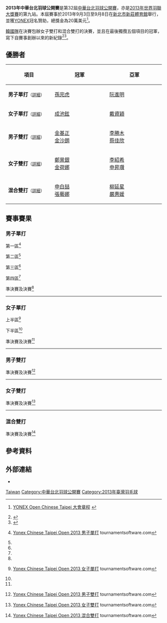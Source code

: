 {{noteTA|G1=Badminton}}
{{infobox badminton event
|name           =2013年中華台北羽球公開賽
|image          =
|size           =250px 
|dates          =2013年9月3日－9月8日
|number_edition =第32屆
|level          =3A 
|prize_money    =20萬美元
|location       ={{TWN}}[[新北市|新北市]][[新莊區|新莊區]]
|venue          =[[新莊體育館|新莊體育館]]
|previous       =2012年中華台北羽球公開賽 
|next           =2014年中華台北羽球公開賽 
}}
'''2013年中華台北羽球公開賽'''是第32屆[[中華台北羽球公開賽|中華台北羽球公開賽]]，亦是[[2013年世界羽聯大獎賽|2013年世界羽聯大獎賽]]的第九站。本屆賽事於2013年9月3日至9月8日在[[新北市|新北市]][[新莊體育館|新莊體育館]]舉行，並獲[[YONEX|YONEX]]冠名贊助，總獎金為20萬美元<ref>{{en}}[http://www.bwfbadminton.org/file.aspx?id=459275&dl=1 YONEX Open Chinese Taipei 大會章程] {{Wayback|url=http://www.bwfbadminton.org/file.aspx?id=459275&dl=1 |date=20160305193830 }}</ref>。

[[韓國國家羽毛球隊|韓國隊]]在決賽包辦女子雙打和混合雙打的決賽，並且在最後獨攬五個項目的冠軍，寫下自賽事創辦以來的新紀錄<ref>{{zh-tw}}{{cite news|title=台北羽球公開賽－韓流強襲 大開五金店|url=http://www.chinatimes.com/newspapers/20130909000706-260111|newspaper=中國時報|date=2013-09-09|accessdate=2017-10-25|archive-date=2017-10-25|archive-url=https://web.archive.org/web/20171025184717/http://www.chinatimes.com/newspapers/20130909000706-260111|dead-url=no}}</ref><ref>{{zh-cn}}{{cite news|title=台北羽球赛：孙完虎成池铉夺冠 韩国包揽五金|url=http://sports.sina.com.cn/o/2013-09-10/16406775846.shtml|agency=新浪體育|date=2013-09-10|accessdate=2017-10-25|archive-date=2017-10-25|archive-url=https://web.archive.org/web/20171025072922/http://sports.sina.com.cn/o/2013-09-10/16406775846.shtml|dead-url=no}}</ref>。

== 優勝者 ==
{| class=wikitable style="font-size:small"
!width="200"|項目
!width="250"|冠軍
!width="250"|亞軍
|-
|'''男子單打'''<small>（[[#男子單打|詳細]]）</small>
|{{flagicon|KOR}} [[孫完虎|孫完虎]]
|{{flagicon|VIE}} [[阮進明|阮進明]]
|-
|'''女子單打'''<small>（[[#女子單打|詳細]]）</small>
|{{flagicon|KOR}} [[成池鉉|成池鉉]]
|{{flagicon|TPE}} [[戴資穎|戴資穎]]
|-
|'''男子雙打'''<small>（[[#男子雙打|詳細]]）</small>
|{{flagicon|KOR}} [[金基正|金基正]]<br/>{{flagicon|KOR}} [[金沙朗|金沙朗]]
|{{flagicon|TPE}} [[李勝木|李勝木]]<br/>{{flagicon|TPE}} [[蔡佳欣|蔡佳欣]]
|-
|'''女子雙打'''<small>（[[#女子雙打|詳細]]）</small>
|{{flagicon|KOR}} [[鄭景銀|鄭景銀]]<br/>{{flagicon|KOR}} [[金荷娜_(羽毛球運動員)|金荷娜]]
|{{flagicon|KOR}} [[李紹希|李紹希]]<br/>{{flagicon|KOR}} [[申昇瓚|申昇瓚]]
|-
|'''混合雙打'''<small>（[[#混合雙打|詳細]]）</small>
|{{flagicon|KOR}} [[申白喆|申白喆]]<br/>{{flagicon|KOR}} [[張藝娜|張藝娜]]
|{{flagicon|KOR}} [[柳延星|柳延星]]<br/>{{flagicon|KOR}} [[嚴惠媛|嚴惠媛]]
|}

== 賽事賽果 ==
=== 男子單打 ===
;第一區<ref name="MS">{{en}}[http://bwf.tournamentsoftware.com/sport/draw.aspx?id=17ABDFDB-92C9-48DE-9228-5FD3B9443235&draw=2 Yonex Chinese Taipei Open 2013 男子單打] tournamentsoftware.com</ref>
{{16TeamBracket-Compact-Tennis3
| RD3 = 十六強
| RD4 = 八強

| RD1-seed01=1
| RD1-team01='''{{flagicon|VIE}} [[阮進明|阮進明]]
| RD1-score01-1='''21
| RD1-score01-2='''21
| RD1-score01-3=
| RD1-seed02=
| RD1-team02={{flagicon|TPE}} [[楊智勛|楊智勛]]
| RD1-score02-1=8
| RD1-score02-2=8
| RD1-score02-3=

| RD1-seed03=
| RD1-team03='''{{flagicon|TPE}} [[楊勝傑|楊勝傑]]
| RD1-score03-1='''21
| RD1-score03-2='''21
| RD1-score03-3=
| RD1-seed04=
| RD1-team04={{flagicon|HKG}} [[譚進希|譚進希]]
| RD1-score04-1=16
| RD1-score04-2=17
| RD1-score04-3=

| RD1-seed05=14
| RD1-team05='''{{flagicon|MAS}} [[祖尔法里·祖基菲里|祖尔法里·祖基菲里]]
| RD1-score05-1=16
| RD1-score05-2='''21
| RD1-score05-3='''21
| RD1-seed06=
| RD1-team06={{flagicon|KOR}} [[黃鐘洙|黃鐘洙]]
| RD1-score06-1='''21
| RD1-score06-2=12
| RD1-score06-3=16

| RD1-seed07=
| RD1-team07={{flagicon|INA}} [[Arif_Gifar_Ramadhan|A Ramadhan]]
| RD1-score07-1=15
| RD1-score07-2=15
| RD1-score07-3=
| RD1-seed08=
| RD1-team08='''{{flagicon|TPE}} [[萬佳鑫|萬佳鑫]]
| RD1-score08-1='''21
| RD1-score08-2='''21
| RD1-score08-3=

| RD1-seed09=6
| RD1-team09={{flagicon|MAS}} [[Mohd_Arif_Abdul_Latif|A Abdul Latif]]
| RD1-score09-1=17
| RD1-score09-2=16
| RD1-score09-3=
| RD1-seed10=
| RD1-team10='''{{flagicon|THA}} [[科希特·佩尔帕达布|科希特·佩尔帕达布]]
| RD1-score10-1='''21
| RD1-score10-2='''21
| RD1-score10-3=

| RD1-seed11=
| RD1-team11={{flagicon|INA}} [[Evert_Sukamta|E Sukamta]]
| RD1-score11-1=14
| RD1-score11-2=19
| RD1-score11-3=
| RD1-seed12=
| RD1-team12='''{{flagicon|THA}} [[潘纳维·松努阿姆|潘纳维·松努阿姆]]
| RD1-score12-1='''21
| RD1-score12-2='''21
| RD1-score12-3=

| RD1-seed13=10
| RD1-team13='''{{nowrap|{{flagicon|THA}} [[苏庞余·阿韦辛桑农|苏庞余·阿韦辛桑农]]}}
| RD1-score13-1='''21
| RD1-score13-2='''21
| RD1-score13-3=
| RD1-seed14=
| RD1-team14={{flagicon|KOR}} [[朴成敏|朴成敏]]
| RD1-score14-1=17
| RD1-score14-2=15
| RD1-score14-3=

| RD1-seed15=
| RD1-team15='''{{flagicon|MAS}} [[Wong_Kin_Yik|黃健億]]
| RD1-score15-1='''21
| RD1-score15-2='''21
| RD1-score15-3=
| RD1-seed16=
| RD1-team16={{flagicon|BRU}} [[楊建財|楊建財]]
| RD1-score16-1=12
| RD1-score16-2=15
| RD1-score16-3=

| RD2-seed01=1
| RD2-team01='''{{flagicon|VIE}} [[阮進明|阮進明]]
| RD2-score01-1='''21
| RD2-score01-2='''21
| RD2-score01-3=
| RD2-seed02=
| RD2-team02={{flagicon|TPE}} [[楊勝傑|楊勝傑]]
| RD2-score02-1=15
| RD2-score02-2=14
| RD2-score02-3=

| RD2-seed03=14
| RD2-team03='''{{flagicon|MAS}} [[祖尔法里·祖基菲里|祖尔法里·祖基菲里]]
| RD2-score03-1='''21
| RD2-score03-2='''21
| RD2-score03-3=
| RD2-seed04=
| RD2-team04={{flagicon|TPE}} [[萬佳鑫|萬佳鑫]]
| RD2-score04-1=18
| RD2-score04-2=15
| RD2-score04-3=

| RD2-seed05=
| RD2-team05='''{{flagicon|THA}} [[科希特·佩尔帕达布|科希特·佩尔帕达布]]
| RD2-score05-1='''21
| RD2-score05-2='''21
| RD2-score05-3=
| RD2-seed06=
| RD2-team06={{flagicon|THA}} [[潘纳维·松努阿姆|P·松努阿姆]]
| RD2-score06-1=18
| RD2-score06-2=9
| RD2-score06-3=

| RD2-seed07=10
| RD2-team07='''{{nowrap|{{flagicon|THA}} [[苏庞余·阿韦辛桑农|苏庞余·阿韦辛桑农]]}}
| RD2-score07-1='''21
| RD2-score07-2='''21
| RD2-score07-3=
| RD2-seed08=
| RD2-team08={{flagicon|MAS}} [[Wong_Kin_Yik|黃健億]]
| RD2-score08-1=7
| RD2-score08-2=12
| RD2-score08-3=

| RD3-seed01=1
| RD3-team01='''{{flagicon|VIE}} [[阮進明|阮進明]]
| RD3-score01-1='''21
| RD3-score01-2='''21
| RD3-score01-3=
| RD3-seed02=14
| RD3-team02={{flagicon|MAS}} [[祖尔法里·祖基菲里|祖尔法里·祖基菲里]]
| RD3-score02-1=16
| RD3-score02-2=15
| RD3-score02-3=

| RD3-seed03=
| RD3-team03='''{{flagicon|THA}} [[科希特·佩尔帕达布|科希特·佩尔帕达布]]
| RD3-score03-1='''21
| RD3-score03-2=16
| RD3-score03-3='''21
| RD3-seed04=10
| RD3-team04={{nowrap|{{flagicon|THA}} [[苏庞余·阿韦辛桑农|苏庞余·阿韦辛桑农]]}}
| RD3-score04-1=16
| RD3-score04-2='''21
| RD3-score04-3=11

| RD4-seed01=1
| RD4-team01='''{{flagicon|VIE}} [[阮進明|阮進明]]
| RD4-score01-1='''21
| RD4-score01-2='''21
| RD4-score01-3=
| RD4-seed02=
| RD4-team02={{nowrap|{{flagicon|THA}} [[科希特·佩尔帕达布|科希特·佩尔帕达布]]}}
| RD4-score02-1=9
| RD4-score02-2=10
| RD4-score02-3=
}}
;第二區<ref name="MS"/>
{{16TeamBracket-Compact-Tennis3
| RD3 = 十六強
| RD4 = 八強

| RD1-seed01=3
| RD1-team01='''{{flagicon|DEN}} [[维克托·阿萨尔森|维克托·阿萨尔森]]
| RD1-score01-1='''23
| RD1-score01-2=20
| RD1-score01-3='''22
| RD1-seed02=
| RD1-team02={{flagicon|TPE}} [[朱漢晝|朱漢晝]]
| RD1-score02-1=21
| RD1-score02-2='''22
| RD1-score02-3=20

| RD1-seed03=
| RD1-team03={{flagicon|MAS}} [[關明鴻|關明鴻]]
| RD1-score03-1=16
| RD1-score03-2='''21
| RD1-score03-3=17
| RD1-seed04=
| RD1-team04='''{{flagicon|INA}} [[安德烈·马尔滕|安德烈·马尔滕]]
| RD1-score04-1='''21
| RD1-score04-2=14
| RD1-score04-3='''21

| RD1-seed05=PFQ
| RD1-team05='''{{flagicon|MAS}} [[Khai_Siang_Teoh|陳凱祥]]
| RD1-score05-1=20
| RD1-score05-2='''21
| RD1-score05-3='''21
| RD1-seed06=PFQ
| RD1-team06={{flagicon|CAN}} [[Andy_Lam|Andy Lam]]
| RD1-score06-1='''22
| RD1-score06-2=17
| RD1-score06-3=13

| RD1-seed07=
| RD1-team07={{flagicon|KOR}} [[張弦碩|張弦碩]]
| RD1-score07-1=10
| RD1-score07-2=14
| RD1-score07-3=
| RD1-seed08=
| RD1-team08='''{{flagicon|TPE}} [[林家翾|林家翾]]
| RD1-score08-1='''21
| RD1-score08-2='''21
| RD1-score08-3=

| RD1-seed09=5
| RD1-team09='''{{flagicon|TPE}} [[許仁豪|許仁豪]]
| RD1-score09-1='''21
| RD1-score09-2='''21
| RD1-score09-3=
| RD1-seed10=
| RD1-team10={{flagicon|SIN}} [[Robin_Gonansa|R Gonansa]]
| RD1-score10-1=10
| RD1-score10-2=14
| RD1-score10-3=

| RD1-seed11=
| RD1-team11='''{{flagicon|TPE}} [[程柏偉|程柏偉]]
| RD1-score11-1='''22
| RD1-score11-2='''21
| RD1-score11-3=
| RD1-seed12=Q8
| RD1-team12={{flagicon|TPE}} [[楊易祥|楊易祥]]
| RD1-score12-1=20
| RD1-score12-2=17
| RD1-score12-3=

| RD1-seed13=11
| RD1-team13='''{{flagicon|SIN}} [[黄梓良|黄梓良]]
| RD1-score13-1='''21
| RD1-score13-2='''21
| RD1-score13-3=
| RD1-seed14=Q5
| RD1-team14={{flagicon|TPE}} [[范姜明盛|范姜明盛]]
| RD1-score14-1=17
| RD1-score14-2=16
| RD1-score14-3=

| RD1-seed15=
| RD1-team15='''{{flagicon|MAS}} [[Jiann_Shiarng_Chiang|江建祥]]
| RD1-score15-1=''13
| RD1-score15-2=
| RD1-score15-3=
| RD1-seed16=
| RD1-team16={{nowrap|{{flagicon|AUS}} [[Nathan_Tang|N Tang]] (中途退出)}}
| RD1-score16-1=''7
| RD1-score16-2=
| RD1-score16-3=

| RD2-seed01=3
| RD2-team01='''{{nowrap|{{flagicon|DEN}} [[维克托·阿萨尔森|维克托·阿萨尔森]]}}
| RD2-score01-1='''21
| RD2-score01-2='''21
| RD2-score01-3=
| RD2-seed02=
| RD2-team02={{flagicon|INA}} [[安德烈·马尔滕|安德烈·马尔滕]]
| RD2-score02-1=17
| RD2-score02-2=15
| RD2-score02-3=

| RD2-seed03=PFQ
| RD2-team03={{flagicon|MAS}} [[Khai_Siang_Teoh|陳凱祥]]
| RD2-score03-1=8
| RD2-score03-2=13
| RD2-score03-3=
| RD2-seed04=
| RD2-team04='''{{flagicon|TPE}} [[林家翾|林家翾]]
| RD2-score04-1='''21
| RD2-score04-2='''21
| RD2-score04-3=

| RD2-seed05=5
| RD2-team05='''{{flagicon|TPE}} [[許仁豪|許仁豪]]
| RD2-score05-1='''21
| RD2-score05-2='''21
| RD2-score05-3=
| RD2-seed06=
| RD2-team06={{flagicon|TPE}} [[程柏偉|程柏偉]]
| RD2-score06-1=10
| RD2-score06-2=13
| RD2-score06-3=

| RD2-seed07=11
| RD2-team07='''{{flagicon|SIN}} [[黄梓良|黄梓良]]
| RD2-score07-1='''21
| RD2-score07-2='''21
| RD2-score07-3=
| RD2-seed08=
| RD2-team08={{flagicon|MAS}} [[Jiann_Shiarng_Chiang|江建祥]]
| RD2-score08-1=14
| RD2-score08-2=16
| RD2-score08-3=

| RD3-seed01=3
| RD3-team01='''{{nowrap|{{flagicon|DEN}} [[维克托·阿萨尔森|维克托·阿萨尔森]]}}
| RD3-score01-1='''22
| RD3-score01-2='''21
| RD3-score01-3=
| RD3-seed02=
| RD3-team02={{flagicon|TPE}} [[林家翾|林家翾]]
| RD3-score02-1=20
| RD3-score02-2=13
| RD3-score02-3=

| RD3-seed03=5
| RD3-team03='''{{flagicon|TPE}} [[許仁豪|許仁豪]]
| RD3-score03-1='''21
| RD3-score03-2='''21
| RD3-score03-3=
| RD3-seed04=11
| RD3-team04={{flagicon|SIN}} [[黄梓良|黄梓良]]
| RD3-score04-1=10
| RD3-score04-2=18
| RD3-score04-3=

| RD4-seed01=3
| RD4-team01={{nowrap|{{flagicon|DEN}} [[维克托·阿萨尔森|维克托·阿萨尔森]]}}
| RD4-score01-1=10
| RD4-score01-2=16
| RD4-score01-3=
| RD4-seed02=5
| RD4-team02='''{{flagicon|TPE}} [[許仁豪|許仁豪]]
| RD4-score02-1='''21
| RD4-score02-2='''21
| RD4-score02-3=
}}
;第三區<ref name="MS"/>
{{16TeamBracket-Compact-Tennis3
| RD3 = 十六強
| RD4 = 八強

| RD1-seed01=
| RD1-team01={{flagicon|MAS}} [[Loke_Kok_Pong|陸國邦]]
| RD1-score01-1=13
| RD1-score01-2=16
| RD1-score01-3=
| RD1-seed02=Q2
| RD1-team02='''{{flagicon|TPE}} [[紀宏明|紀宏明]]
| RD1-score02-1='''21
| RD1-score02-2='''21
| RD1-score02-3=

| RD1-seed03=
| RD1-team03='''{{flagicon|MAS}} [[Beryno_Jiann_Tze_Wong|黃健芝]]
| RD1-score03-1=19
| RD1-score03-2='''21
| RD1-score03-3='''21
| RD1-seed04=16
| RD1-team04={{flagicon|USA}} [[舒之顥|舒之顥]]
| RD1-score04-1='''21
| RD1-score04-2=8
| RD1-score04-3=10

| RD1-seed05=
| RD1-team05='''{{flagicon|TPE}} [[徐紹文|徐紹文]]
| RD1-score05-1='''21
| RD1-score05-2='''21
| RD1-score05-3=
| RD1-seed06=Q6
| RD1-team06={{flagicon|MAC}} [[梁建輝|梁建輝]]
| RD1-score06-1=5
| RD1-score06-2=10
| RD1-score06-3=

| RD1-seed07=
| RD1-team07={{flagicon|TPE}} [[林祐賢|林祐賢]]
| RD1-score07-1=14
| RD1-score07-2=15
| RD1-score07-3=
| RD1-seed08=8
| RD1-team08='''{{flagicon|IND}} [[阿南·帕瓦尔|阿南·帕瓦尔]]
| RD1-score08-1='''21
| RD1-score08-2='''21
| RD1-score08-3=

| RD1-seed09=
| RD1-team09={{flagicon|MAS}} [[Woon_Kok_Hong|溫國弘]]
| RD1-score09-1=10
| RD1-score09-2=17
| RD1-score09-3=
| RD1-seed10=
| RD1-team10='''{{flagicon|TPE}} [[施貴鈞|施貴鈞]]
| RD1-score10-1='''21
| RD1-score10-2='''21
| RD1-score10-3=

| RD1-seed11=
| RD1-team11='''{{flagicon|TPE}} [[王子維|王子維]]
| RD1-score11-1=16
| RD1-score11-2='''21
| RD1-score11-3='''21
| RD1-seed12=9
| RD1-team12={{flagicon|KOR}} [[李東根|李東根]]
| RD1-score12-1='''21
| RD1-score12-2=16
| RD1-score12-3=17

| RD1-seed13=
| RD1-team13={{nowrap|{{flagicon|IND}} [[Rohit_Yadav_C.|Rohit Yadav C.]] (棄權)}}
| RD1-score13-1=
| RD1-score13-2=
| RD1-score13-3=
| RD1-seed14=
| RD1-team14='''{{flagicon|INA}} [[Akbar_Panji|Akbar Panji]]
| RD1-score14-1=
| RD1-score14-2=
| RD1-score14-3=

| RD1-seed15=
| RD1-team15={{flagicon|THA}} [[西蒂空·塔马辛|西蒂空·塔马辛]]
| RD1-score15-1=15
| RD1-score15-2='''21
| RD1-score15-3=18
| RD1-seed16=4
| RD1-team16='''{{flagicon|INA}} [[阿兰夏·尤纳斯|阿兰夏·尤纳斯]]
| RD1-score16-1='''21
| RD1-score16-2=14
| RD1-score16-3='''21

| RD2-seed01=Q2
| RD2-team01='''{{flagicon|TPE}} [[紀宏明|紀宏明]]
| RD2-score01-1='''21
| RD2-score01-2='''21
| RD2-score01-3=
| RD2-seed02=
| RD2-team02={{flagicon|MAS}} [[Beryno_Jiann_Tze_Wong|黃健芝]]
| RD2-score02-1=14
| RD2-score02-2=19
| RD2-score02-3=

| RD2-seed03=
| RD2-team03='''{{flagicon|TPE}} [[徐紹文|徐紹文]]
| RD2-score03-1=16
| RD2-score03-2='''21
| RD2-score03-3='''21
| RD2-seed04=8
| RD2-team04={{flagicon|IND}} [[阿南·帕瓦尔|阿南·帕瓦尔]]
| RD2-score04-1='''21
| RD2-score04-2=12
| RD2-score04-3=11

| RD2-seed05=
| RD2-team05={{flagicon|TPE}} [[施貴鈞|施貴鈞]]
| RD2-score05-1=12
| RD2-score05-2=13
| RD2-score05-3=
| RD2-seed06=
| RD2-team06='''{{flagicon|TPE}} [[王子維|王子維]]
| RD2-score06-1='''21
| RD2-score06-2='''21
| RD2-score06-3=

| RD2-seed07=
| RD2-team07='''{{flagicon|INA}} [[Akbar_Panji|Akbar Panji]]
| RD2-score07-1=10
| RD2-score07-2='''21
| RD2-score07-3='''22
| RD2-seed08=4
| RD2-team08={{nowrap|{{flagicon|INA}} [[阿兰夏·尤纳斯|阿兰夏·尤纳斯]]}}
| RD2-score08-1='''21
| RD2-score08-2=18
| RD2-score08-3=20

| RD3-seed01=Q2
| RD3-team01='''{{flagicon|TPE}} [[紀宏明|紀宏明]]
| RD3-score01-1='''22
| RD3-score01-2='''21
| RD3-score01-3=
| RD3-seed02=
| RD3-team02={{flagicon|TPE}} [[徐紹文|徐紹文]]
| RD3-score02-1=20
| RD3-score02-2=15
| RD3-score02-3=

| RD3-seed03=
| RD3-team03='''{{flagicon|TPE}} [[王子維|王子維]]
| RD3-score03-1='''21
| RD3-score03-2='''21
| RD3-score03-3=
| RD3-seed04=
| RD3-team04={{nowrap|{{flagicon|INA}} [[Akbar_Panji|Akbar Panji]]}}
| RD3-score04-1=17
| RD3-score04-2=7
| RD3-score04-3=

| RD4-seed01=Q2
| RD4-team01={{flagicon|TPE}} [[紀宏明|紀宏明]]
| RD4-score01-1=9
| RD4-score01-2='''21
| RD4-score01-3=16
| RD4-seed02=
| RD4-team02='''{{nowrap|{{flagicon|TPE}} [[王子維|王子維]]}}
| RD4-score02-1='''21
| RD4-score02-2=19
| RD4-score02-3='''21
}}
;第四區<ref name="MS"/>
{{16TeamBracket-Compact-Tennis3
| RD3 = 十六強
| RD4 = 八強

| RD1-seed01=
| RD1-team01='''{{flagicon|KOR}} [[孫完虎|孫完虎]]
| RD1-score01-1='''21
| RD1-score01-2='''21
| RD1-score01-3=
| RD1-seed02=Q3
| RD1-team02={{flagicon|TPE}} [[吳再薪|吳再薪]]
| RD1-score02-1=14
| RD1-score02-2=14
| RD1-score02-3=

| RD1-seed03=
| RD1-team03={{flagicon|TPE}} [[盧紀遠|盧紀遠]]
| RD1-score03-1=16
| RD1-score03-2='''21
| RD1-score03-3=10
| RD1-seed04=12
| RD1-team04='''{{flagicon|SIN}} [[陈勇肇|陈勇肇]]
| RD1-score04-1='''21
| RD1-score04-2=16
| RD1-score04-3='''21

| RD1-seed05=Q4
| RD1-team05={{flagicon|KOR}} [[金東勳|金東勳]]
| RD1-score05-1=11
| RD1-score05-2=17
| RD1-score05-3=
| RD1-seed06=
| RD1-team06='''{{flagicon|TPE}} [[呂家弘|呂家弘]]
| RD1-score06-1='''21
| RD1-score06-2='''21
| RD1-score06-3=

| RD1-seed07=
| RD1-team07={{flagicon|SIN}} [[骆建佑|骆建佑]]
| RD1-score07-1=19
| RD1-score07-2=17
| RD1-score07-3=
| RD1-seed08=7
| RD1-team08='''{{flagicon|MAS}} [[陳俊翔|陳俊翔]]
| RD1-score08-1='''21
| RD1-score08-2='''21
| RD1-score08-3=

| RD1-seed09=Q7
| RD1-team09={{flagicon|BRU}} [[Jasmain_Tay|Jasmain Tay]]
| RD1-score09-1=10
| RD1-score09-2=7
| RD1-score09-3=
| RD1-seed10=
| RD1-team10='''{{flagicon|NZL}} [[吳一凡|吳一凡]]
| RD1-score10-1='''21
| RD1-score10-2='''21
| RD1-score10-3=

| RD1-seed11=
| RD1-team11={{flagicon|CAN}} [[Timothy_Chiu|Timothy Chiu]]
| RD1-score11-1=10
| RD1-score11-2=11
| RD1-score11-3=
| RD1-seed12=13
| RD1-team12='''{{nowrap|{{flagicon|ISR}} [[米沙·西尔伯曼|米沙·西尔伯曼]]}}
| RD1-score12-1='''21
| RD1-score12-2='''21
| RD1-score12-3=

| RD1-seed13=
| RD1-team13={{flagicon|THA}} [[帕利亚瓦特·松努阿姆|帕利亚瓦特·松努阿姆]]
| RD1-score13-1=19
| RD1-score13-2=17
| RD1-score13-3=
| RD1-seed14=
| RD1-team14='''{{flagicon|TPE}} [[薛軒億|薛軒億]]
| RD1-score14-1='''21
| RD1-score14-2='''21
| RD1-score14-3=

| RD1-seed15=Q1
| RD1-team15={{flagicon|TPE}} [[謝豐澤|謝豐澤]]
| RD1-score15-1=20
| RD1-score15-2=14
| RD1-score15-3=
| RD1-seed16=2
| RD1-team16='''{{flagicon|TPE}} [[周天成|周天成]]
| RD1-score16-1='''22
| RD1-score16-2='''21
| RD1-score16-3=

| RD2-seed01=
| RD2-team01='''{{flagicon|KOR}} [[孫完虎|孫完虎]]
| RD2-score01-1=20
| RD2-score01-2='''21
| RD2-score01-3='''21
| RD2-seed02=12
| RD2-team02={{flagicon|SIN}} [[陈勇肇|陈勇肇]]
| RD2-score02-1='''22
| RD2-score02-2=14
| RD2-score02-3=13

| RD2-seed03=
| RD2-team03='''{{flagicon|TPE}} [[呂家弘|呂家弘]]
| RD2-score03-1='''21
| RD2-score03-2=11
| RD2-score03-3='''21
| RD2-seed04=7
| RD2-team04={{flagicon|MAS}} [[陳俊翔|陳俊翔]]
| RD2-score04-1=19
| RD2-score04-2='''21
| RD2-score04-3=17

| RD2-seed05=
| RD2-team05={{flagicon|NZL}} [[吳一凡|吳一凡]]
| RD2-score05-1=6
| RD2-score05-2=21
| RD2-score05-3=
| RD2-seed06=13
| RD2-team06='''{{nowrap|{{flagicon|ISR}} [[米沙·西尔伯曼|米沙·西尔伯曼]]}}
| RD2-score06-1='''21
| RD2-score06-2='''23
| RD2-score06-3=

| RD2-seed07=
| RD2-team07={{flagicon|TPE}} [[薛軒億|薛軒億]]
| RD2-score07-1='''21
| RD2-score07-2=18
| RD2-score07-3=15
| RD2-seed08=2
| RD2-team08='''{{flagicon|TPE}} [[周天成|周天成]]
| RD2-score08-1=11
| RD2-score08-2='''21
| RD2-score08-3='''21

| RD3-seed01=
| RD3-team01='''{{flagicon|KOR}} [[孫完虎|孫完虎]]
| RD3-score01-1='''21
| RD3-score01-2=16
| RD3-score01-3='''21
| RD3-seed02=
| RD3-team02={{flagicon|TPE}} [[呂家弘|呂家弘]]
| RD3-score02-1=14
| RD3-score02-2='''21
| RD3-score02-3=7

| RD3-seed03=13
| RD3-team03={{nowrap|{{flagicon|ISR}} [[米沙·西尔伯曼|米沙·西尔伯曼]]}}
| RD3-score03-1=11
| RD3-score03-2='''21
| RD3-score03-3=11
| RD3-seed04=2
| RD3-team04='''{{flagicon|TPE}} [[周天成|周天成]]
| RD3-score04-1='''21
| RD3-score04-2=10
| RD3-score04-3='''21

| RD4-seed01=
| RD4-team01='''{{nowrap|{{flagicon|KOR}} [[孫完虎|孫完虎]]}}
| RD4-score01-1='''21
| RD4-score01-2='''21
| RD4-score01-3=
| RD4-seed02=2
| RD4-team02={{flagicon|TPE}} [[周天成|周天成]]
| RD4-score02-1=16
| RD4-score02-2=9
| RD4-score02-3=
}}
;準決賽及決賽<ref name="MS"/>
{{4TeamBracket-Tennis3-v2
| team-width=200
| RD1-seed1=1
| RD1-team1='''{{flagicon|VIE}} [[阮進明|阮進明]]
| RD1-score1-1='''21
| RD1-score1-2='''25
| RD1-score1-3=
| RD1-seed2=5
| RD1-team2={{flagicon|TPE}} [[許仁豪|許仁豪]]
| RD1-score2-1=16
| RD1-score2-2=23
| RD1-score2-3=

| RD1-seed3=
| RD1-team3={{flagicon|TPE}} [[王子維|王子維]]
| RD1-score3-1=13
| RD1-score3-2=5
| RD1-score3-3=
| RD1-seed4=
| RD1-team4='''{{flagicon|KOR}} [[孫完虎|孫完虎]]
| RD1-score4-1='''21
| RD1-score4-2='''21
| RD1-score4-3=

| RD2-seed1=1
| RD2-team1={{flagicon|VIE}} [[阮進明|阮進明]]
| RD2-score1-1='''21
| RD2-score1-2=9
| RD2-score1-3=18
| RD2-seed2=
| RD2-team2='''{{flagicon|KOR}} [[孫完虎|孫完虎]]
| RD2-score2-1=19
| RD2-score2-2='''21
| RD2-score2-3='''21
}}

----

=== 女子單打 ===
;上半區<ref name="WS">{{en}}[http://bwf.tournamentsoftware.com/sport/draw.aspx?id=17ABDFDB-92C9-48DE-9228-5FD3B9443235&draw=4 Yonex Chinese Taipei Open 2013 女子單打] tournamentsoftware.com</ref>
{{16TeamBracket-Compact-Tennis3
| RD1-seed01=1
| RD1-team01='''{{flagicon|KOR}} [[成池鉉|成池鉉]]
| RD1-score01-1='''21
| RD1-score01-2='''21
| RD1-score01-3=
| RD1-seed02=
| RD1-team02={{flagicon|TPE}} [[江美慧|江美慧]]
| RD1-score02-1=9
| RD1-score02-2=13
| RD1-score02-3=

| RD1-seed03=
| RD1-team03='''{{flagicon|TPE}} [[張雅嵐|張雅嵐]]
| RD1-score03-1='''21
| RD1-score03-2='''21
| RD1-score03-3=
| RD1-seed04=
| RD1-team04={{flagicon|NZL}} [[安娜·兰金|安娜·兰金]]
| RD1-score04-1=11
| RD1-score04-2=9
| RD1-score04-3=

| RD1-seed05=7
| RD1-team05='''{{flagicon|THA}} [[蓬迪·布拉那巴硕|蓬迪·布拉那巴硕]]
| RD1-score05-1='''21
| RD1-score05-2=15
| RD1-score05-3='''21
| RD1-seed06=
| RD1-team06={{flagicon|TPE}} [[陳曉歡|陳曉歡]]
| RD1-score06-1=17
| RD1-score06-2='''21
| RD1-score06-3=17

| RD1-seed07=Q1
| RD1-team07={{flagicon|KOR}} [[鄭聿喬|鄭聿喬]]
| RD1-score07-1=15
| RD1-score07-2=17
| RD1-score07-3=
| RD1-seed08=
| RD1-team08='''{{flagicon|TPE}} [[許雅晴|許雅晴]]
| RD1-score08-1='''21
| RD1-score08-2='''21
| RD1-score08-3=

| RD1-seed09=3
| RD1-team09={{nowrap|{{flagicon|INA}} [[琳达·韦尼·法内特里|琳达·韦尼·法内特里]]}}
| RD1-score09-1='''21
| RD1-score09-2=18
| RD1-score09-3=17
| RD1-seed10=
| RD1-team10='''{{flagicon|TPE}} [[林盈君|林盈君]]
| RD1-score10-1=17
| RD1-score10-2='''21
| RD1-score10-3='''21

| RD1-seed11=
| RD1-team11={{flagicon|KOR}} [[金秀珍|金秀珍]]
| RD1-score11-1=10
| RD1-score11-2=14
| RD1-score11-3=
| RD1-seed12=
| RD1-team12='''{{flagicon|VIE}} [[武氏妆|武氏妆]]
| RD1-score12-1='''21
| RD1-score12-2='''21
| RD1-score12-3=

| RD1-seed13=PFQ
| RD1-team13={{flagicon|TPE}} [[唐琬貽|唐琬貽]]
| RD1-score13-1='''21
| RD1-score13-2=11
| RD1-score13-3=9
| RD1-seed14=
| RD1-team14='''{{flagicon|SIN}} [[顾娟|顾娟]]
| RD1-score14-1=15
| RD1-score14-2='''21
| RD1-score14-3='''21

| RD1-seed15=
| RD1-team15={{flagicon|THA}} [[拉温达·巴宗哉|拉温达·巴宗哉]]
| RD1-score15-1=13
| RD1-score15-2=17
| RD1-score15-3=
| RD1-seed16=
| RD1-team16='''{{flagicon|TPE}} [[程琪雅|程琪雅]]
| RD1-score16-1='''21
| RD1-score16-2='''21
| RD1-score16-3=

| RD2-seed01=1
| RD2-team01='''{{flagicon|KOR}} [[成池鉉|成池鉉]]
| RD2-score01-1='''21
| RD2-score01-2='''21
| RD2-score01-3=
| RD2-seed02=
| RD2-team02={{flagicon|TPE}} [[張雅嵐|張雅嵐]]
| RD2-score02-1=8
| RD2-score02-2=12
| RD2-score02-3=

| RD2-seed03=7
| RD2-team03='''{{nowrap|{{flagicon|THA}} [[蓬迪·布拉那巴硕|蓬迪·布拉那巴硕]]}}
| RD2-score03-1='''21
| RD2-score03-2='''21
| RD2-score03-3=
| RD2-seed04=
| RD2-team04={{flagicon|TPE}} [[許雅晴|許雅晴]]
| RD2-score04-1=13
| RD2-score04-2=19
| RD2-score04-3=

| RD2-seed05=
| RD2-team05={{flagicon|TPE}} [[林盈君|林盈君]]
| RD2-score05-1=9
| RD2-score05-2=10
| RD2-score05-3=
| RD2-seed06=
| RD2-team06='''{{flagicon|VIE}} [[武氏妆|武氏妆]]
| RD2-score06-1='''21
| RD2-score06-2='''21
| RD2-score06-3=

| RD2-seed07=
| RD2-team07='''{{flagicon|SIN}} [[顾娟|顾娟]]
| RD2-score07-1='''24
| RD2-score07-2='''21
| RD2-score07-3=
| RD2-seed08=
| RD2-team08={{flagicon|TPE}} [[程琪雅|程琪雅]]
| RD2-score08-1=22
| RD2-score08-2=18
| RD2-score08-3=

| RD3-seed01=1
| RD3-team01='''{{flagicon|KOR}} [[成池鉉|成池鉉]]
| RD3-score01-1='''23
| RD3-score01-2='''21
| RD3-score01-3=
| RD3-seed02=7
| RD3-team02={{nowrap|{{flagicon|THA}} [[蓬迪·布拉那巴硕|蓬迪·布拉那巴硕]]}}
| RD3-score02-1=21
| RD3-score02-2=7
| RD3-score02-3=

| RD3-seed03=
| RD3-team03={{flagicon|VIE}} [[武氏妆|武氏妆]]
| RD3-score03-1=18
| RD3-score03-2='''21
| RD3-score03-3=16
| RD3-seed04=
| RD3-team04='''{{flagicon|SIN}} [[顾娟|顾娟]]
| RD3-score04-1='''21
| RD3-score04-2=17
| RD3-score04-3='''21

| RD4-seed01=1
| RD4-team01='''{{nowrap|{{flagicon|KOR}} [[成池鉉|成池鉉]]}}
| RD4-score01-1='''21
| RD4-score01-2='''21
| RD4-score01-3=
| RD4-seed02=
| RD4-team02={{flagicon|SIN}} [[顾娟|顾娟]]
| RD4-score02-1=15
| RD4-score02-2=10
| RD4-score02-3=
}}
;下半區<ref name="WS"/>
{{16TeamBracket-Compact-Tennis3
| RD1-seed01=PFQ
| RD1-team01={{flagicon|KOR}} [[李張美|李張美]]
| RD1-score01-1=15
| RD1-score01-2=12
| RD1-score01-3=
| RD1-seed02=
| RD1-team02='''{{flagicon|CAN}} [[李文珊_(羽毛球運動員)|李文珊]]
| RD1-score02-1='''21
| RD1-score02-2='''21
| RD1-score02-3=

| RD1-seed03=
| RD1-team03={{nowrap|{{flagicon|INA}} [[阿德里安蒂·菲尔达萨里|阿德里安蒂·菲尔达萨里]]}}
| RD1-score03-1=16
| RD1-score03-2=12
| RD1-score03-3=
| RD1-seed04=
| RD1-team04='''{{flagicon|THA}} [[布桑兰·恩布鲁庞|布桑兰·恩布鲁庞]]
| RD1-score04-1='''21
| RD1-score04-2='''21
| RD1-score04-3=

| RD1-seed05=Q2
| RD1-team05={{flagicon|TPE}} [[余芊慧|余芊慧]]
| RD1-score05-1='''21
| RD1-score05-2=16
| RD1-score05-3=16
| RD1-seed06=PFQ
| RD1-team06='''{{flagicon|TPE}} [[鄭韶婕|鄭韶婕]]
| RD1-score06-1=19
| RD1-score06-2='''21
| RD1-score06-3='''21

| RD1-seed07=
| RD1-team07={{flagicon|TPE}} [[李佳馨|李佳馨]]
| RD1-score07-1=16
| RD1-score07-2=12
| RD1-score07-3=
| RD1-seed08=4
| RD1-team08='''{{flagicon|KOR}} [[裴延姝|裴延姝]]
| RD1-score08-1='''21
| RD1-score08-2='''21
| RD1-score08-3=

| RD1-seed09=
| RD1-team09='''{{flagicon|SIN}} [[陈嘉园|陈嘉园]]
| RD1-score09-1='''21
| RD1-score09-2='''21
| RD1-score09-3=
| RD1-seed10=
| RD1-team10={{flagicon|THA}} [[纳查·盛触|纳查·盛触]]
| RD1-score10-1=14
| RD1-score10-2=15
| RD1-score10-3=

| RD1-seed11=
| RD1-team11={{flagicon|IND}} [[坦维·拉达|坦维·拉达]]
| RD1-score11-1=18
| RD1-score11-2=18
| RD1-score11-3=
| RD1-seed12=5
| RD1-team12='''{{flagicon|THA}} [[沙西丽·德拉达那猜|沙西丽·德拉达那猜]]
| RD1-score12-1='''21
| RD1-score12-2='''21
| RD1-score12-3=

| RD1-seed13=Q3
| RD1-team13='''{{flagicon|USA}} [[张蓓雯|张蓓雯]]
| RD1-score13-1='''21
| RD1-score13-2='''21
| RD1-score13-3=
| RD1-seed14=Q4
| RD1-team14={{flagicon|THA}} [[Wisara_Makasasitorn|W Makasasitorn]]
| RD1-score14-1=18
| RD1-score14-2=10
| RD1-score14-3=

| RD1-seed15=
| RD1-team15={{flagicon|INA}} [[贝拉特里克斯·玛努布蒂|贝拉特里克斯·玛努布蒂]]
| RD1-score15-1='''21
| RD1-score15-2=17
| RD1-score15-3=13
| RD1-seed16=2
| RD1-team16='''{{flagicon|TPE}} [[戴資穎|戴資穎]]
| RD1-score16-1=15
| RD1-score16-2='''21
| RD1-score16-3='''21

| RD2-seed01=
| RD2-team01={{flagicon|CAN}} [[李文珊_(羽毛球運動員)|李文珊]]
| RD2-score01-1=11
| RD2-score01-2=15
| RD2-score01-3=
| RD2-seed02=8
| RD2-team02='''{{nowrap|{{flagicon|THA}} [[布桑兰·恩布鲁庞|布桑兰·恩布鲁庞]]}}
| RD2-score02-1='''21
| RD2-score02-2='''21
| RD2-score02-3=

| RD2-seed03=PFQ
| RD2-team03={{flagicon|TPE}} [[鄭韶婕|鄭韶婕]]
| RD2-score03-1=15
| RD2-score03-2='''21
| RD2-score03-3=17
| RD2-seed04=4
| RD2-team04='''{{flagicon|KOR}} [[裴延姝|裴延姝]]
| RD2-score04-1='''21
| RD2-score04-2=18
| RD2-score04-3='''21

| RD2-seed05=
| RD2-team05={{flagicon|SIN}} [[陈嘉园|陈嘉园]]
| RD2-score05-1=20
| RD2-score05-2=13
| RD2-score05-3=
| RD2-seed06=5
| RD2-team06='''{{nowrap|{{flagicon|THA}} [[沙西丽·德拉达那猜|沙西丽·德拉达那猜]]}}
| RD2-score06-1='''22
| RD2-score06-2='''21
| RD2-score06-3=

| RD2-seed07=Q3
| RD2-team07={{flagicon|USA}} [[张蓓雯|张蓓雯]]
| RD2-score07-1=19
| RD2-score07-2=19
| RD2-score07-3=
| RD2-seed08=2
| RD2-team08='''{{flagicon|TPE}} [[戴資穎|戴資穎]]
| RD2-score08-1='''21
| RD2-score08-2='''21
| RD2-score08-3=

| RD3-seed01=8
| RD3-team01='''{{flagicon|THA}} [[布桑兰·恩布鲁庞|布桑兰·恩布鲁庞]]
| RD3-score01-1=19
| RD3-score01-2='''21
| RD3-score01-3='''21
| RD3-seed02=4
| RD3-team02={{flagicon|KOR}} [[裴延姝|裴延姝]]
| RD3-score02-1='''21
| RD3-score02-2=17
| RD3-score02-3=18

| RD3-seed03=5
| RD3-team03={{nowrap|{{flagicon|THA}} [[沙西丽·德拉达那猜|沙西丽·德拉达那猜]]}}
| RD3-score03-1='''21
| RD3-score03-2=16
| RD3-score03-3=11
| RD3-seed04=2
| RD3-team04='''{{flagicon|TPE}} [[戴資穎|戴資穎]]
| RD3-score04-1=17
| RD3-score04-2='''21
| RD3-score04-3='''21

| RD4-seed01=8
| RD4-team01={{nowrap|{{flagicon|THA}} [[布桑兰·恩布鲁庞|布桑兰·恩布鲁庞]]}}
| RD4-score01-1='''21
| RD4-score01-2=15
| RD4-score01-3=19
| RD4-seed02=2
| RD4-team02={{flagicon|TPE}} '''[[戴資穎|戴資穎]]
| RD4-score02-1=17
| RD4-score02-2='''21
| RD4-score02-3='''21
}}
;準決賽及決賽<ref name="WS"/>
{{4TeamBracket-Tennis3-v2
| team-width=200
| RD1-seed1=1
| RD1-team1='''{{flagicon|KOR}} [[成池鉉|成池鉉]]
| RD1-score1-1='''21
| RD1-score1-2='''21
| RD1-score1-3=
| RD1-seed2=
| RD1-team2={{flagicon|SIN}} [[顾娟|顾娟]]
| RD1-score2-1=15
| RD1-score2-2=10
| RD1-score2-3=

| RD1-seed3=8
| RD1-team3={{flagicon|THA}} [[布桑兰·恩布鲁庞|布桑兰·恩布鲁庞]]
| RD1-score3-1='''21
| RD1-score3-2=15
| RD1-score3-3=19
| RD1-seed4=2
| RD1-team4={{flagicon|TPE}} '''[[戴資穎|戴資穎]]
| RD1-score4-1=17
| RD1-score4-2='''21
| RD1-score4-3='''21

| RD2-seed1=1
| RD2-team1='''{{flagicon|KOR}} [[成池鉉|成池鉉]]
| RD2-score1-1='''21
| RD2-score1-2='''21
| RD2-score1-3=
| RD2-seed2=2
| RD2-team2={{flagicon|TPE}} [[戴資穎|戴資穎]]
| RD2-score2-1=16
| RD2-score2-2=9
| RD2-score2-3=
}}
----

=== 男子雙打 ===
;準決賽及決賽<ref name="MD">{{en}}[http://bwf.tournamentsoftware.com/sport/draw.aspx?id=17ABDFDB-92C9-48DE-9228-5FD3B9443235&draw=6 Yonex Chinese Taipei Open 2013 男子雙打] tournamentsoftware.com</ref>
{{4TeamBracket-Tennis3-v2
| team-width=200
| RD1-seed1=
| RD1-team1={{flagicon|INA}} [[弗兰·库尔尼亚万·邓|弗兰·库尔尼亚万·邓]]<br/> {{flagicon|INA}} [[博纳·塞普特纳|博纳·塞普特纳]]
| RD1-score1-1=20
| RD1-score1-2='''21
| RD1-score1-3=9
| RD1-seed2=4
| RD1-team2={{flagicon|TPE}} '''[[李勝木|李勝木]]'''<br/> {{flagicon|TPE}} '''[[蔡佳欣|蔡佳欣]]'''
| RD1-score2-1='''22
| RD1-score2-2=13
| RD1-score2-3='''21

| RD1-seed3=3
| RD1-team3={{flagicon|KOR}} [[申白喆|申白喆]]<br/> {{flagicon|KOR}} [[柳延星|柳延星]]
| RD1-score3-1=17
| RD1-score3-2=16
| RD1-score3-3=
| RD1-seed4=2
| RD1-team4='''{{flagicon|KOR}} [[金基正|金基正]]<br/> {{flagicon|KOR}} [[金沙朗|金沙朗]]
| RD1-score4-1='''21
| RD1-score4-2='''21
| RD1-score4-3=

| RD2-seed1=4
| RD2-team1={{flagicon|TPE}} [[李勝木|李勝木]]<br/> {{flagicon|TPE}} [[蔡佳欣|蔡佳欣]]
| RD2-score1-1=11
| RD2-score1-2=11
| RD2-score1-3=
| RD2-seed2=2
| RD2-team2='''{{flagicon|KOR}} [[金基正|金基正]]<br/> {{flagicon|KOR}} [[金沙朗|金沙朗]]
| RD2-score2-1='''21
| RD2-score2-2='''21
| RD2-score2-3=
}}
----

=== 女子雙打 ===
;準決賽及決賽<ref name="WD">{{en}}[http://bwf.tournamentsoftware.com/sport/draw.aspx?id=17ABDFDB-92C9-48DE-9228-5FD3B9443235&draw=8 Yonex Chinese Taipei Open 2013 女子雙打] {{Wayback|url=http://bwf.tournamentsoftware.com/sport/draw.aspx?id=17ABDFDB-92C9-48DE-9228-5FD3B9443235&draw=8 |date=20191214123113 }} tournamentsoftware.com</ref>
{{4TeamBracket-Tennis3-v2
| team-width=200
| RD1-seed1=1
| RD1-team1='''{{flagicon|KOR}} [[鄭景銀|鄭景銀]]<br/> {{flagicon|KOR}} [[金荷娜_(羽毛球運動員)|金荷娜]]
| RD1-score1-1='''21
| RD1-score1-2='''21
| RD1-score1-3=
| RD1-seed2=3
| RD1-team2={{flagicon|KOR}} [[高我羅|高我羅]]<br/> {{flagicon|KOR}} [[柳海媛|柳海媛]]
| RD1-score2-1=16
| RD1-score2-2=17
| RD1-score2-3=

| RD1-seed3=8
| RD1-team3={{flagicon|MAC}} [[王榮_(羽毛球運動員)|王榮]]<br/> {{flagicon|MAC}} [[張之博|張之博]]
| RD1-score3-1=13
| RD1-score3-2='''21
| RD1-score3-3=16
| RD1-seed4=2
| RD1-team4='''{{flagicon|KOR}} [[李紹希|李紹希]]<br/> {{flagicon|KOR}} [[申昇瓚|申昇瓚]]
| RD1-score4-1='''21
| RD1-score4-2=18
| RD1-score4-3='''21

| RD2-seed1=1
| RD2-team1='''{{flagicon|KOR}} [[鄭景銀|鄭景銀]]<br/> {{flagicon|KOR}} [[金荷娜_(羽毛球運動員)|金荷娜]]
| RD2-score1-1=
| RD2-score1-2=
| RD2-score1-3=
| RD2-seed2=2
| RD2-team2={{flagicon|KOR}} [[李紹希|李紹希]]<br/> {{flagicon|KOR}} [[申昇瓚|申昇瓚]] (棄權)
| RD2-score2-1=
| RD2-score2-2=
| RD2-score2-3=
}}
----

=== 混合雙打 ===
;準決賽及決賽<ref name="XD">{{en}}[http://bwf.tournamentsoftware.com/sport/draw.aspx?id=17ABDFDB-92C9-48DE-9228-5FD3B9443235&draw=9 Yonex Chinese Taipei Open 2013 混合雙打] {{Wayback|url=http://bwf.tournamentsoftware.com/sport/draw.aspx?id=17ABDFDB-92C9-48DE-9228-5FD3B9443235&draw=9 |date=20191215071126 }} tournamentsoftware.com</ref>
{{4TeamBracket-Tennis3-v2
| team-width=200
| RD1-seed1=
| RD1-team1={{flagicon|KOR}} [[李龍大|李龍大]]<br/> {{flagicon|KOR}} [[申昇瓚|申昇瓚]]
| RD1-score1-1=12
| RD1-score1-2=18
| RD1-score1-3=
| RD1-seed2=
| RD1-team2='''{{flagicon|KOR}} [[柳延星|柳延星]]<br/> {{flagicon|KOR}} [[嚴惠媛|嚴惠媛]]
| RD1-score2-1='''21
| RD1-score2-2='''21
| RD1-score2-3=

| RD1-seed3=3
| RD1-team3='''{{flagicon|KOR}} [[申白喆|申白喆]]<br/> {{flagicon|KOR}} [[張藝娜|張藝娜]]
| RD1-score3-1='''21
| RD1-score3-2='''21
| RD1-score3-3=
| RD1-seed4=
| RD1-team4={{flagicon|KOR}} [[金基正|金基正]]<br/> {{flagicon|KOR}} [[金昭映|金昭映]]
| RD1-score4-1=18
| RD1-score4-2=18
| RD1-score4-3=

| RD2-seed1=
| RD2-team1={{flagicon|KOR}} [[柳延星|柳延星]]<br/> {{flagicon|KOR}} [[嚴惠媛|嚴惠媛]]
| RD2-score1-1=20
| RD2-score1-2='''21
| RD2-score1-3=16
| RD2-seed2=3
| RD2-team2='''{{flagicon|KOR}} [[申白喆|申白喆]]<br/> {{flagicon|KOR}} [[張藝娜|張藝娜]]
| RD2-score2-1='''22
| RD2-score2-2=12
| RD2-score2-3='''21
}}

==參考資料==
{{Reflist}}

==外部連結==
*{{zh-tw}}{{cite web|url=http://demo7-12.101eboss.com/index.asp|title=YONEX 2013年中華台北羽球公開賽|archiveurl=https://web.archive.org/web/20130917132903/http://demo7-12.101eboss.com/index.asp|archivedate=2013-09-17|accessdate=2013-09-05|dead-url=yes}}

{{2013年世界羽聯大獎賽}}
{{中華台北羽球公開賽}}

[[Category:2013年世界羽聯大獎賽|Taiwan]]
[[Category:中華台北羽球公開賽|Category:中華台北羽球公開賽]]
[[Category:2013年臺灣羽毛球|Category:2013年臺灣羽毛球]]